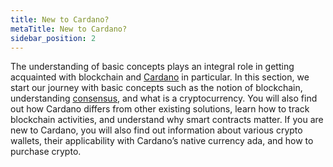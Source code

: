 ```yaml
---
title: New to Cardano?
metaTitle: New to Cardano?
sidebar_position: 2
---
```


The understanding of basic concepts plays an integral role in getting acquainted
with blockchain and [Cardano](https://cardano.org/) in particular. In this
section, we start our journey with basic concepts such as the notion of
blockchain, understanding
[consensus](https://docs.cardano.org/learn/consensus-explained), and what is a
cryptocurrency. You will also find out how Cardano differs from other existing
solutions, learn how to track blockchain activities, and understand why smart
contracts matter. If you are new to Cardano, you will also find out information
about various crypto wallets, their applicability with Cardano’s native currency
ada, and how to purchase crypto.
